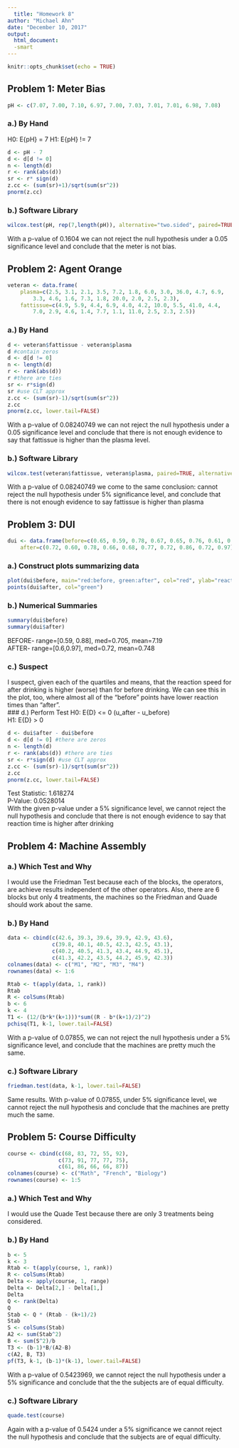 ```yaml
---
  title: "Homework 8"
author: "Michael Ahn"
date: "December 10, 2017"
output:
  html_document:
  -smart
---
```

  
  ```r
knitr::opts_chunk$set(echo = TRUE)
```

## Problem 1: Meter Bias
```r
pH <- c(7.07, 7.00, 7.10, 6.97, 7.00, 7.03, 7.01, 7.01, 6.98, 7.08)
```

### a.) By Hand
H0: E{pH} = 7
H1: E{pH} != 7
```r
d <- pH - 7
d <- d[d != 0]
n <- length(d)
r <- rank(abs(d))
sr <- r* sign(d)
z.cc <- (sum(sr)+1)/sqrt(sum(sr^2))
pnorm(z.cc)
```

### b.) Software Library
```r
wilcox.test(pH, rep(7,length(pH)), alternative="two.sided", paired=TRUE, exact=FALSE)
```
With a p-value of 0.1604 we can not reject the null hypothesis under a 0.05 significance level and conclude that the meter is not bias.



## Problem 2: Agent Orange
```r
veteran <- data.frame(
    plasma=c(2.5, 3.1, 2.1, 3.5, 7.2, 1.8, 6.0, 3.0, 36.0, 4.7, 6.9, 
        3.3, 4.6, 1.6, 7.3, 1.8, 20.0, 2.0, 2.5, 2.3),
    fattissue=c(4.9, 5.9, 4.4, 6.9, 4.0, 4.2, 10.0, 5.5, 41.0, 4.4, 
        7.0, 2.9, 4.6, 1.4, 7.7, 1.1, 11.0, 2.5, 2.3, 2.5))
```

### a.) By Hand
```r
d <- veteran$fattissue - veteran$plasma
d #contain zeros
d <- d[d != 0]
n <- length(d)
r <- rank(abs(d))
r #there are ties
sr <- r*sign(d)
sr #use CLT approx
z.cc <- (sum(sr)-1)/sqrt(sum(sr^2))
z.cc
pnorm(z.cc, lower.tail=FALSE)
```
With a p-value of 0.08240749 we can not reject the null hypothesis under a 0.05 significance level and conclude that there is not enough evidence to say that fattissue is higher than the plasma level.

### b.) Software Library
```r
wilcox.test(veteran$fattissue, veteran$plasma, paired=TRUE, alternative="greater", exact=FALSE)
```
With a p-value of 0.08240749 we come to the same conclusion: cannot reject the null hypothesis under 5% significance level, and conclude that there is not enough evidence to say fattissue is higher than plasma



## Problem 3: DUI
```r
dui <- data.frame(before=c(0.65, 0.59, 0.78, 0.67, 0.65, 0.76, 0.61, 0.86, 0.74, 0.88),
    after=c(0.72, 0.60, 0.78, 0.66, 0.68, 0.77, 0.72, 0.86, 0.72, 0.97))
```

### a.) Construct plots summarizing data
```r
plot(dui$before, main="red:before, green:after", col="red", ylab="reaction times", xlab="person#")
points(dui$after, col="green")
```

### b.) Numerical Summaries
```r
summary(dui$before)
summary(dui$after)
```
BEFORE- range=[0.59, 0.88], med=0.705, mean=7.19  
AFTER- range=[0.6,0.97], med=0.72, mean=0.748  

### c.) Suspect
I suspect, given each of the quartiles and means, that the reaction speed for after drinking is higher (worse) than for before drinking. We can see this in the plot, too, where almost all of the "before" points have lower reaction times than "after".  
### d.) Perform Test
H0: E{D} <= 0 (u_after - u_before)  
H1: E{D} > 0  
```r
d <- dui$after - dui$before
d <- d[d != 0] #there are zeros
n <- length(d)
r <- rank(abs(d)) #there are ties
sr <- r*sign(d) #use CLT approx
z.cc <- (sum(sr)-1)/sqrt(sum(sr^2))
z.cc
pnorm(z.cc, lower.tail=FALSE)
```
Test Statistic: 1.618274  
P-Value: 0.0528014  
With the given p-value under a 5% significance level, we cannot reject the null hypothesis and conclude that there is not enough evidence to say that reaction time is higher after drinking  



## Problem 4: Machine Assembly

### a.) Which Test and Why
I would use the Friedman Test because each of the blocks, the operators, are achieve results independent of the other operators. Also, there are 6 blocks but only 4 treatments, the machines so the Friedman and Quade should work about the same.  

### b.) By Hand
```r
data <- cbind(c(42.6, 39.3, 39.6, 39.9, 42.9, 43.6),
              c(39.8, 40.1, 40.5, 42.3, 42.5, 43.1),
              c(40.2, 40.5, 41.3, 43.4, 44.9, 45.1),
              c(41.3, 42.2, 43.5, 44.2, 45.9, 42.3))
colnames(data) <- c("M1", "M2", "M3", "M4")
rownames(data) <- 1:6

Rtab <- t(apply(data, 1, rank))
Rtab
R <- colSums(Rtab)
b <- 6
k <- 4
T1 <- (12/(b*k*(k+1)))*sum((R - b*(k+1)/2)^2)
pchisq(T1, k-1, lower.tail=FALSE)
```
With a p-value of 0.07855, we can not reject the null hypothesis under a 5% significance level, and conclude that the machines are pretty much the same.  

### c.) Software Library
```r
friedman.test(data, k-1, lower.tail=FALSE)
```
Same results. With p-value of 0.07855, under 5% significance level, we cannot reject the null hypothesis and conclude that the machines are pretty much the same.  



## Problem 5: Course Difficulty
```r
course <- cbind(c(68, 83, 72, 55, 92),
                c(73, 91, 77, 77, 75),
                c(61, 86, 66, 66, 87))
colnames(course) <- c("Math", "French", "Biology")
rownames(course) <- 1:5
```

### a.) Which Test and Why
I would use the Quade Test because there are only 3 treatments being considered.  

### b.) By Hand
```r
b <- 5
k <- 3
Rtab <- t(apply(course, 1, rank))
R <- colSums(Rtab)
Delta <- apply(course, 1, range)
Delta <- Delta[2,] - Delta[1,]
Delta
Q <- rank(Delta)
Q
Stab <- Q * (Rtab - (k+1)/2)
Stab
S <- colSums(Stab)
A2 <- sum(Stab^2)
B <- sum(S^2)/b
T3 <- (b-1)*B/(A2-B)
c(A2, B, T3)
pf(T3, k-1, (b-1)*(k-1), lower.tail=FALSE)
```
With a p-value of 0.5423969, we cannot reject the null hypothesis under a 5% significance and conclude that the the subjects are of equal difficulty.  

### c.) Software Library
```r
quade.test(course)
```
Again with a p-value of 0.5424 under a 5% significance we cannot reject the null hypothesis and conclude that the subjects are of equal difficulty.  




